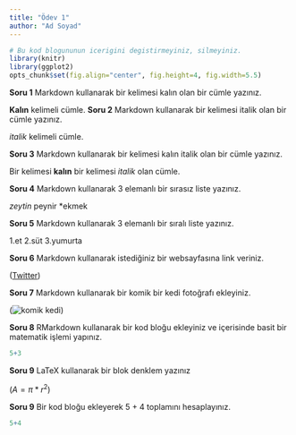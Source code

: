 ```yaml
---
title: "Ödev 1"
author: "Ad Soyad"
---
```


```r
# Bu kod blogununun icerigini degistirmeyiniz, silmeyiniz.
library(knitr)
library(ggplot2)
opts_chunk$set(fig.align="center", fig.height=4, fig.width=5.5)
```

**Soru 1** Markdown kullanarak bir kelimesi kalın olan bir cümle yazınız.

**Kalın** kelimeli cümle.
**Soru 2** Markdown kullanarak bir kelimesi italik olan bir cümle yazınız.

*italik* kelimeli cümle.

**Soru 3** Markdown kullanarak bir kelimesi kalın italik olan bir cümle yazınız.

Bir kelimesi **kalın** bir kelimesi *italik* olan cümle.

**Soru 4** Markdown kullanarak 3 elemanlı bir sırasız liste yazınız.

*zeytin
*peynir
*ekmek

**Soru 5** Markdown kullanarak 3 elemanlı bir sıralı liste yazınız.

1.et
2.süt
3.yumurta

**Soru 6** Markdown kullanarak istediğiniz bir websayfasına link veriniz.

([Twitter](https://twitter.com/))

**Soru 7** Markdown kullanarak bir komik bir kedi fotoğrafı ekleyiniz.

(![komik kedi](https://funnymodo.com/wp-content/uploads/2016/09/1473236924_maxresdefault.jpg))

**Soru 8** RMarkdown kullanarak bir kod bloğu ekleyiniz ve içerisinde basit bir matematik işlemi yapınız.

```r
5+3
```


**Soru 9** LaTeX kullanarak bir blok denklem yazınız

($A= \pi*r^2$)

**Soru 9** Bir kod bloğu ekleyerek 5 + 4 toplamını hesaplayınız.

```r
5+4
```


